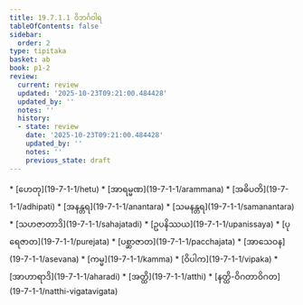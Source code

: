 ```yaml
---
title: 19.7.1.1 ဝိဘင်္ဂဝါရ
tableOfContents: false
sidebar:
  order: 2
type: tipitaka
basket: ab
book: p1-2
review:
  current: review
  updated: '2025-10-23T09:21:00.484428'
  updated_by: ''
  notes: ''
  history:
  - state: review
    date: '2025-10-23T09:21:00.484428'
    updated_by: ''
    notes: ''
    previous_state: draft
---
```



<ReviewStatus review={frontmatter.review} showDetails={true} />

<HypothesisAnnotation frontmatter={frontmatter} />

<DynamicBreadcrumb />



<TableOfContents book="p1-2" section="19.7.1.1">
* [ဟေတု](19-7-1-1/hetu)
* [အာရမ္မဏ](19-7-1-1/arammana)
* [အဓိပတိ](19-7-1-1/adhipati)
* [အနန္တရ](19-7-1-1/anantara)
* [သမနန္တရ](19-7-1-1/samanantara)
* [သဟဇာတာဒိ](19-7-1-1/sahajatadi)
* [ဥပနိဿယ](19-7-1-1/upanissaya)
* [ပုရေဇာတ](19-7-1-1/purejata)
* [ပစ္ဆာဇာတ](19-7-1-1/pacchajata)
* [အာသေဝန](19-7-1-1/asevana)
* [ကမ္မ](19-7-1-1/kamma)
* [ဝိပါက](19-7-1-1/vipaka)
* [အာဟာရာဒိ](19-7-1-1/aharadi)
* [အတ္ထိ](19-7-1-1/atthi)
* [နတ္ထိ-ဝိဂတာဝိဂတ](19-7-1-1/natthi-vigatavigata)
</TableOfContents>